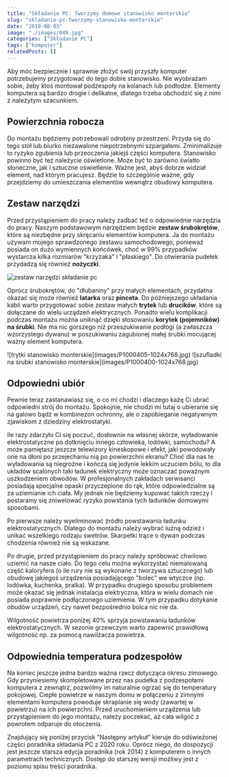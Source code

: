 ```yaml
---
title: "Składanie PC: Tworzymy domowe stanowisko monterskie"
slug: "skladanie-pc-tworzymy-stanowisko-monterskie"
date: "2019-08-03"
image: "./images/049.jpg"
categories: ["Składanie PC"]
tags: ["komputer"]
relatedPosts: []
---
```


Aby móc bezpiecznie i sprawnie złożyć swój przyszły komputer potrzebujemy przygotować do tego dobre stanowisko. Nie wyobrażam sobie, żeby ktoś montował podzespoły na kolanach lub podłodze. Elementy komputera są bardzo drogie i delikatne, dlatego trzeba obchodzić się z nimi z należytym szacunkiem.

## Powierzchnia robocza

Do montażu będziemy potrzebowali odrobiny przestrzeni. Przyda się do tego stół lub biurko niezawalone niepotrzebnymi szpargałami. Zminimalizuje to ryzyko zgubienia lub przeoczenia jakiejś części komputera. Stanowisko powinno być też należycie oświetlone. Może być to zarówno światło słoneczne, jak i sztuczne oświetlenie. Ważne jest, abyś dobrze widział element, nad którym pracujesz. Będzie to szczególnie ważne, gdy przejdziemy do umieszczania elementów wewnątrz obudowy komputera.

## Zestaw narzędzi

Przed przystąpieniem do pracy należy zadbać też o odpowiednie narzędzia do pracy. Naszym podstawowym narzędziem będzie **zestaw śrubokrętów**, które są niezbędne przy skręcaniu elementów komputera. Ja do montażu używam mojego sprawdzonego zestawu samochodowego, ponieważ posiada on dużo wymiennych końcówek, choć w 99% przypadków wystarcza kilka rozmiarów "krzyżaka" i "płaskiego". Do otwierania pudełek przydadzą się również **nożyczki**.

![zestaw narzędzi składanie pc](images/P1000402.jpg)

Oprócz śrubokrętów, do "dłubaniny" przy małych elementach, przydatna okazać się może również **latarka** oraz **pinceta**. Do późniejszego układania kabli warto przygotować sobie zestaw małych **trytek** lub **drucików**, które są dołączane do wielu urządzeń elektrycznych. Ponadto wielu komplikacji podczas montażu można uniknąć dzięki stosowaniu **korytek (pojemników) na śrubki**. Nie ma nic gorszego niż przeszukiwanie podłogi (a zwłaszcza wzorzystego dywanu) w poszukiwaniu zagubionej małej śrubki mocującej ważny element komputera.

<Gallery>
![trytki stanowisko monterskie](images/P1000405-1024x768.jpg)
![szufladki na śrubki stanowisko monterskie](images/P1000400-1024x768.jpg)
</Gallery>

## Odpowiedni ubiór

Pewnie teraz zastanawiasz się, o co mi chodzi i dlaczego każę Ci ubrać odpowiedni strój do montażu. Spokojnie, nie chodzi mi tutaj o ubieranie się na galowo bądź w kombinezon ochronny, ale o zapobieganie negatywnym zjawiskom z dziedziny elektrostatyki.

Ile razy zdarzyło Ci się poczuć, dosłownie na własnej skórze, wyładowanie elektrostatyczne po dotknięciu innego człowieka, lodówki, samochodu? A może pamiętasz jeszcze telewizory kineskopowe i efekt, jaki powodowały one na dłoni po przejechaniu nią po powierzchni ekranu? Choć dla nas te wyładowania są niegroźne i kończą się jedynie lekkim uczuciem bólu, to dla układów scalonych taki ładunek elektryczny może oznaczać poważnym uszkodzeniem obwodów. W profesjonalnych zakładach serwisanci posiadają specjalne opaski przyczepione do rąk, które odpowiedzialne są za uziemianie ich ciała. My jednak nie będziemy kupować takich rzeczy i postaramy się zniwelować ryzyko powstania tych ładunków domowymi sposobami.

<AdSense/>

Po pierwsze należy wyeliminować źródło powstawania ładunku elektrostatycznych. Dlatego do montażu należy wybrać luźną odzież i unikać wszelkiego rodzaju swetrów. Skarpetki trące o dywan podczas chodzenia również nie są wskazane.

Po drugie, przed przystąpieniem do pracy należy spróbować chwilowo uziemić na nasze ciało. Do tego celu można wykorzystać niemalowaną część kaloryfera (o ile rury nie są wykonane z tworzywa sztucznego) lub obudowę jakiegoś urządzenia posiadającego "bolec" we wtyczce (np. lodówka, kuchenka, pralka). W przypadku drugiego sposobu problemem może okazać się jednak instalacja elektryczna, która w wielu domach nie posiada poprawnie podłączonego uziemienia. W tym przypadku dotykanie obudów urządzeń, czy nawet bezpośrednio bolca nic nie da.

<InfoBlock>Wilgotność powietrza poniżej 40% sprzyja powstawaniu ładunków elektrostatycznych. W sezonie grzewczym warto zapewnić prawidłową wilgotność np. za pomocą nawilżacza powietrza.</InfoBlock>

## Odpowiednia temperatura podzespołów

Na koniec jeszcze jedna bardzo ważna rzecz dotycząca okresu zimowego. Gdy przyniesiemy skompletowane przez nas pudełka z podzespołami komputera z zewnątrz, pozwólmy im naturalnie ogrzać się do temperatury pokojowej. Ciepłe powietrze w naszym domu w połączeniu z zimnymi elementami komputera powoduje skraplanie się wody (zawartej w powietrzu) na ich powierzchni. Przed uruchomieniem urządzenia lub przystąpieniem do jego montażu, należy poczekać, aż cała wilgoć z powrotem odparuje do otoczenia.

<InfoBlock>Znajdujący się poniżej przycisk "Następny artykuł" kieruje do odświeżonej części poradnika składania PC z 2020 roku. Oprócz niego, do dospozycji jest jeszcze starsza edycja poradnika (rok 2014) z komputerem o innych parametrach technicznych. Dostęp do starszej wersji możliwy jest z poziomu spisu treści poradnika.</InfoBlock>

<AssemblingPcFooter nextPost='/skladanie-pc-2020-montaz-podzespolow-na-plycie-glownej'/>
